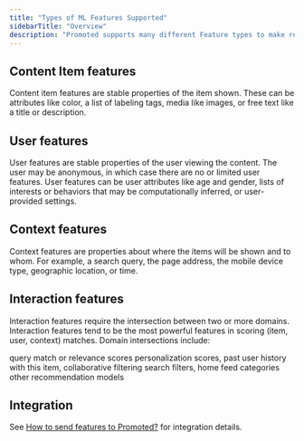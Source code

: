 ```yaml
---
title: "Types of ML Features Supported"
sidebarTitle: "Overview"
description: "Promoted supports many different Feature types to make recommendations. Here, we list the major Feature Domains, provide some examples, and describe how to send these features to Promoted. The top domains are:"
---
```


## Content Item features

Content item features are stable properties of the item shown. These can be attributes like color, a list of labeling tags, media like images, or free text like a title or description.

## User features

User features are stable properties of the user viewing the content. The user may be anonymous, in which case there are no or limited user features. User features can be user attributes like age and gender, lists of interests or behaviors that may be computationally inferred, or user-provided settings.

## Context features

Context features are properties about where the items will be shown and to whom. For example, a search query, the page address, the mobile device type, geographic location, or time.

## Interaction features

Interaction features require the intersection between two or more domains. Interaction features tend to be the most powerful features in scoring (item, user, context) matches. Domain intersections include:

<Card title="Item x Context" icon="hundred-points" icontype="duotone">
  query match or relevance scores
</Card>
<Card title="Item x User" icon="backward" icontype="duotone">
  personalization scores, past user history with this item, collaborative filtering
</Card>
<Card title="Context x User" icon="filter" icontype="duotone">
  search filters, home feed categories
</Card>
<Card title="User x Item x Context" icon="ellipsis-stroke" icontype="duotone">
  other recommendation models
</Card>

## Integration

See [How to send features to Promoted?](/docs/how-to-send-features-to-promoted) for integration details.